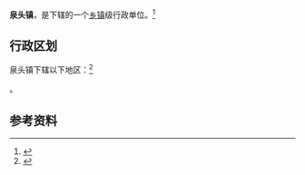 {{中国乡级行政区|21/12/24/106/000}}

'''泉头镇'''，是{{PRC admin/fullname|21/12/24/106/000|3}}下辖的一个[[乡镇|乡镇]]级行政单位。<ref>{{PRC admin/ref sgc|{{PRC admin/parent|21/12/24/106/000}}}}</ref>

== 行政区划 ==

泉头镇下辖以下地区：<ref>{{PRC admin/ref sgc|21/12/24/106/000}}</ref>

{{PRC admin/children|21/12/24/106/000}}。

== 参考资料 ==

{{reflist}}

{{行政区划小作品}}
{{PRC admin/navcat|21/12/24/106/000}}